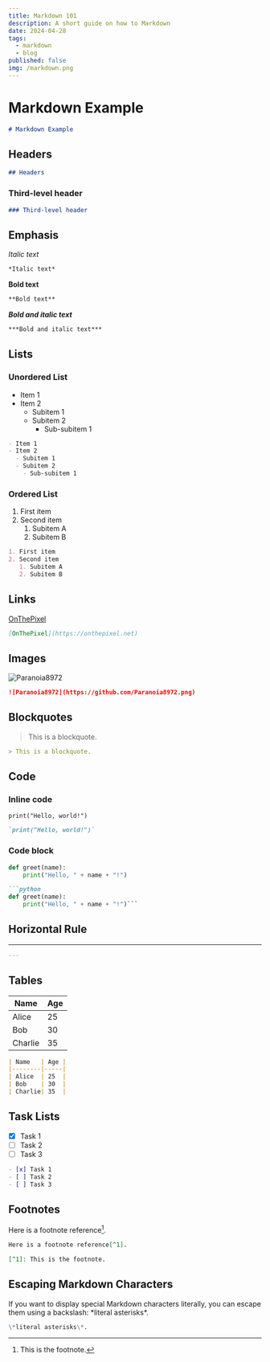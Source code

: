 ```yaml
---
title: Markdown 101
description: A short guide on how to Markdown
date: 2024-04-28
tags:
  - markdown
  - blog
published: false
img: /markdown.png
---
```


# Markdown Example
```md
# Markdown Example
 ```

## Headers
```md
## Headers
```

### Third-level header
```md
### Third-level header
```

## Emphasis

*Italic text*
```md
*Italic text*
```

**Bold text**
```md
**Bold text**
```

***Bold and italic text***
```md
***Bold and italic text***
```

## Lists

### Unordered List

- Item 1
- Item 2
  - Subitem 1
  - Subitem 2
    - Sub-subitem 1
```md
- Item 1
- Item 2
  - Subitem 1
  - Subitem 2
    - Sub-subitem 1
```

### Ordered List

1. First item
2. Second item
   1. Subitem A
   2. Subitem B
```md
1. First item
2. Second item
   1. Subitem A
   2. Subitem B
```

## Links

[OnThePixel](https://onthepixel.net)
```md
[OnThePixel](https://onthepixel.net)
```

## Images

![Paranoia8972](https://github.com/Paranoia8972.png)
```md
![Paranoia8972](https://github.com/Paranoia8972.png)
```

## Blockquotes

> This is a blockquote.
```md
> This is a blockquote.
```

## Code

### Inline code

`print("Hello, world!")`
```md
`print("Hello, world!")`
```

### Code block

```python title="app/main.py"
def greet(name):
    print("Hello, " + name + "!")
```

```md   
```python
def greet(name):
    print("Hello, " + name + "!")```
```
## Horizontal Rule

---
```md
---
```

## Tables

| Name   | Age |
|--------|-----|
| Alice  | 25  |
| Bob    | 30  |
| Charlie| 35  |
```md
| Name   | Age |
|--------|-----|
| Alice  | 25  |
| Bob    | 30  |
| Charlie| 35  |
```

## Task Lists

- [x] Task 1
- [ ] Task 2
- [ ] Task 3
```md showLineNumbers
- [x] Task 1
- [ ] Task 2
- [ ] Task 3
```

## Footnotes

Here is a footnote reference[^1].

[^1]: This is the footnote.
```md
Here is a footnote reference[^1].

[^1]: This is the footnote.
```

## Escaping Markdown Characters

If you want to display special Markdown characters literally, you can escape them using a backslash: \*literal asterisks\*.
```md
\*literal asterisks\*.
```
